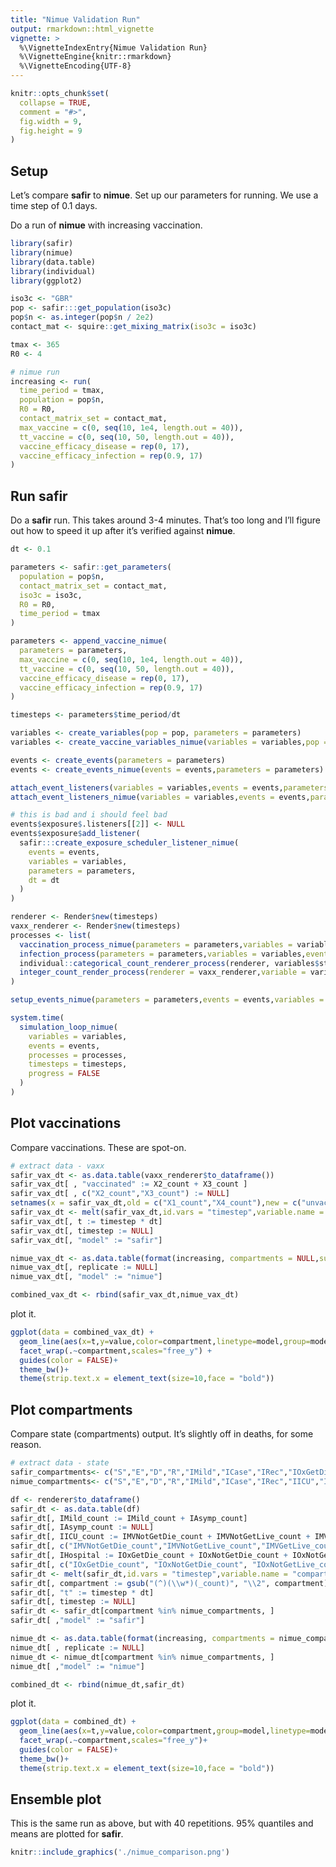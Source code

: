 ```yaml
---
title: "Nimue Validation Run"
output: rmarkdown::html_vignette
vignette: >
  %\VignetteIndexEntry{Nimue Validation Run}
  %\VignetteEngine{knitr::rmarkdown}
  %\VignetteEncoding{UTF-8}
---
```


```r
knitr::opts_chunk$set(
  collapse = TRUE,
  comment = "#>", 
  fig.width = 9, 
  fig.height = 9
)
```

## Setup

Let's compare **safir** to **nimue**. Set up our parameters for running. We use a time step of 0.1 days.

Do a run of **nimue** with increasing vaccination.
```r
library(safir)
library(nimue)
library(data.table)
library(individual)
library(ggplot2)

iso3c <- "GBR"
pop <- safir:::get_population(iso3c)
pop$n <- as.integer(pop$n / 2e2)
contact_mat <- squire::get_mixing_matrix(iso3c = iso3c)

tmax <- 365
R0 <- 4

# nimue run
increasing <- run(
  time_period = tmax,
  population = pop$n,
  R0 = R0,
  contact_matrix_set = contact_mat,
  max_vaccine = c(0, seq(10, 1e4, length.out = 40)),
  tt_vaccine = c(0, seq(10, 50, length.out = 40)),
  vaccine_efficacy_disease = rep(0, 17),
  vaccine_efficacy_infection = rep(0.9, 17)
)

```


## Run **safir**

Do a **safir** run. This takes around 3-4 minutes. That's too long and I'll figure out how to speed it up after it's verified against **nimue**.
```r
dt <- 0.1

parameters <- safir::get_parameters(
  population = pop$n,
  contact_matrix_set = contact_mat,
  iso3c = iso3c,
  R0 = R0,
  time_period = tmax
)

parameters <- append_vaccine_nimue(
  parameters = parameters,
  max_vaccine = c(0, seq(10, 1e4, length.out = 40)),
  tt_vaccine = c(0, seq(10, 50, length.out = 40)),
  vaccine_efficacy_disease = rep(0, 17),
  vaccine_efficacy_infection = rep(0.9, 17)
)

timesteps <- parameters$time_period/dt

variables <- create_variables(pop = pop, parameters = parameters)
variables <- create_vaccine_variables_nimue(variables = variables,pop = pop)

events <- create_events(parameters = parameters)
events <- create_events_nimue(events = events,parameters = parameters)

attach_event_listeners(variables = variables,events = events,parameters = parameters, dt = dt)
attach_event_listeners_nimue(variables = variables,events = events,parameters = parameters,dt = dt)

# this is bad and i should feel bad
events$exposure$.listeners[[2]] <- NULL
events$exposure$add_listener(
  safir:::create_exposure_scheduler_listener_nimue(
    events = events,
    variables = variables,
    parameters = parameters,
    dt = dt
  )
)

renderer <- Render$new(timesteps)
vaxx_renderer <- Render$new(timesteps)
processes <- list(
  vaccination_process_nimue(parameters = parameters,variables = variables,events = events,dt = dt),
  infection_process(parameters = parameters,variables = variables,events = events,dt = dt),
  individual::categorical_count_renderer_process(renderer, variables$state, categories = variables$states$get_categories()),
  integer_count_render_process(renderer = vaxx_renderer,variable = variables$vaccine_states,margin = 1:4)
)

setup_events_nimue(parameters = parameters,events = events,variables = variables,dt = dt)

system.time(
  simulation_loop_nimue(
    variables = variables,
    events = events,
    processes = processes,
    timesteps = timesteps,
    progress = FALSE
  )
)
```

## Plot vaccinations

Compare vaccinations. These are spot-on.
```r
# extract data - vaxx
safir_vax_dt <- as.data.table(vaxx_renderer$to_dataframe())
safir_vax_dt[ , "vaccinated" := X2_count + X3_count ]
safir_vax_dt[ , c("X2_count","X3_count") := NULL]
setnames(x = safir_vax_dt,old = c("X1_count","X4_count"),new = c("unvaccinated","priorvaccinated"))
safir_vax_dt <- melt(safir_vax_dt,id.vars = "timestep",variable.name = "compartment")
safir_vax_dt[, t := timestep * dt]
safir_vax_dt[, timestep := NULL]
safir_vax_dt[, "model" := "safir"]

nimue_vax_dt <- as.data.table(format(increasing, compartments = NULL,summaries = c("unvaccinated","vaccinated","priorvaccinated")))
nimue_vax_dt[, replicate := NULL]
nimue_vax_dt[, "model" := "nimue"]

combined_vax_dt <- rbind(safir_vax_dt,nimue_vax_dt)
```

plot it.
```r
ggplot(data = combined_vax_dt) +
  geom_line(aes(x=t,y=value,color=compartment,linetype=model,group=model)) +
  facet_wrap(.~compartment,scales="free_y") +
  guides(color = FALSE)+
  theme_bw()+
  theme(strip.text.x = element_text(size=10,face = "bold"))
```

## Plot compartments

Compare state (compartments) output. It's slightly off in deaths, for some reason.
```r
# extract data - state
safir_compartments<- c("S","E","D","R","IMild","ICase","IRec","IOxGetDie","IOxNotGetDie","IOxNotGetLive","IOxGetLive","IMVNotGetDie","IMVNotGetLive","IMVGetLive","IMVGetDie")
nimue_compartments<- c("S","E","D","R","IMild","ICase","IRec","IICU","IHospital")

df <- renderer$to_dataframe()
safir_dt <- as.data.table(df)
safir_dt[, IMild_count := IMild_count + IAsymp_count]
safir_dt[, IAsymp_count := NULL]
safir_dt[, IICU_count := IMVNotGetDie_count + IMVNotGetLive_count + IMVGetLive_count + IMVGetDie_count]
safir_dt[, c("IMVNotGetDie_count","IMVNotGetLive_count","IMVGetLive_count","IMVGetDie_count") := NULL]
safir_dt[, IHospital := IOxGetDie_count + IOxNotGetDie_count + IOxNotGetLive_count + IOxGetLive_count]
safir_dt[, c("IOxGetDie_count", "IOxNotGetDie_count", "IOxNotGetLive_count", "IOxGetLive_count") := NULL]
safir_dt <- melt(safir_dt,id.vars = "timestep",variable.name = "compartment",value.name = "value")
safir_dt[, compartment := gsub("(^)(\\w*)(_count)", "\\2", compartment)]
safir_dt[, "t" := timestep * dt]
safir_dt[, timestep := NULL]
safir_dt <- safir_dt[compartment %in% nimue_compartments, ]
safir_dt[ ,"model" := "safir"]

nimue_dt <- as.data.table(format(increasing, compartments = nimue_compartments))
nimue_dt[ , replicate := NULL]
nimue_dt <- nimue_dt[compartment %in% nimue_compartments, ]
nimue_dt[ ,"model" := "nimue"]

combined_dt <- rbind(nimue_dt,safir_dt)
```

plot it.
```r
ggplot(data = combined_dt) +
  geom_line(aes(x=t,y=value,color=compartment,group=model,linetype=model)) +
  facet_wrap(.~compartment,scales="free_y")+
  guides(color = FALSE)+
  theme_bw()+
  theme(strip.text.x = element_text(size=10,face = "bold"))
```

## Ensemble plot

This is the same run as above, but with 40 repetitions. 95% quantiles and means are plotted for **safir**.

```r
knitr::include_graphics('./nimue_comparison.png')
```
